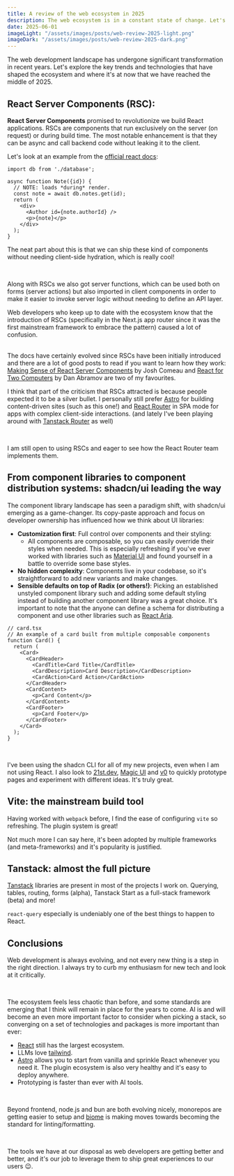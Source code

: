 ```yaml
---
title: A review of the web ecosystem in 2025
description: The web ecosystem is in a constant state of change. Let's chat about React Server Components, shadcn/ui, vite and more.
date: 2025-06-01
imageLight: "/assets/images/posts/web-review-2025-light.png"
imageDark: "/assets/images/posts/web-review-2025-dark.png"
---
```


The web development landscape has undergone significant transformation in recent years. Let's explore the key trends and technologies that have shaped the ecosystem and where it's at now that we have reached the middle of 2025.

## React Server Components (RSC): 

**React Server Components** promised to revolutionize we build React applications. RSCs are components that run exclusively on the server (on request) or during build time. The most notable enhancement is that they can be async and call backend code without leaking it to the client.


Let's look at an example from the <a href="https://react.dev/reference/rsc/server-components" target="_blank">
official react docs</a>:

```tsx
import db from './database';

async function Note({id}) {
  // NOTE: loads *during* render.
  const note = await db.notes.get(id);
  return (
    <div>
      <Author id={note.authorId} />
      <p>{note}</p>
    </div>
  );
}
```

The neat part about this is that we can ship these kind of components without needing client-side hydration, which is really cool!

<br/>

Along with RSCs we also got server functions, which can be used both on forms (server actions) but also imported in client components in order to make it easier to invoke server logic without needing to define an API layer.

Web developers who keep up to date with the ecosystem know that the introduction of RSCs (specifically in the Next.js app router since it was the first mainstream framework to embrace the pattern) caused a lot of confusion. 

<br/>
The docs have certainly evolved since RSCs have been initially introduced and there are a lot of good posts to read if you want to learn how they work:<a href="https://www.joshwcomeau.com/react/server-components/" target="_blank">
Making Sense of React Server Components</a> by Josh Comeau and <a href="https://overreacted.io/react-for-two-computers/" target="_blank">
React for Two Computers</a> by Dan Abramov are two of my favourites. 

<br />

I think that part of the criticism that RSCs attracted is because people expected it to be a silver bullet. I personally still prefer <a href="https://astro.build/" target="_blank">
Astro</a> for building content-driven sites (such as this one!) and <a href="https://reactrouter.com/" target="_blank">
React Router</a> in SPA mode for apps with complex client-side interactions. (and lately I've been playing around with <a href="https://tanstack.com/router/latest" target="_blank">
Tanstack Router</a> as well)

<br />

I am still open to using RSCs and eager to see how the React Router team implements them.

## From component libraries to component distribution systems: shadcn/ui leading the way

The component library landscape has seen a paradigm shift, with shadcn/ui emerging as a game-changer. Its copy-paste approach and focus on developer ownership has influenced how we think about UI libraries:

- **Customization first**: Full control over components and their styling:
  - All components are composable, so you can easily override their styles when needed. This is especially refreshing if you've ever worked with libraries such as <a href="https://mui.com/material-ui/" target="_blank">Material UI</a> and found yourself in a battle to override some base styles.
- **No hidden complexity**: Components live in your codebase, so it's straightforward to add new variants and make changes.
- **Sensible defaults on top of Radix (or others!)**: Picking an established unstyled component library such and adding some default styling instead of building another component library was a great choice. It's important to note that the anyone can define a schema for distributing a component and use other libraries such as <a href="https://react-spectrum.adobe.com/react-aria/index.html"  target="_blank">React Aria</a>.

```tsx 
// card.tsx
// An example of a card built from multiple composable components
function Card() {
  return (
    <Card>
      <CardHeader>
        <CardTitle>Card Title</CardTitle>
        <CardDescription>Card Description</CardDescription>
        <CardAction>Card Action</CardAction>
      </CardHeader>
      <CardContent>
        <p>Card Content</p>
      </CardContent>
      <CardFooter>
        <p>Card Footer</p>
      </CardFooter>
    </Card>
  );
}
```

<br />

I've been using the shadcn CLI for all of my new projects, even when I am not using React. I also look to <a href="https://21st.dev/?tab=home"  target="_blank">21st.dev</a>, <a href="https://magicui.design/"  target="_blank">Magic UI</a> and <a href="https://v0.dev/"  target="_blank">v0</a> to quickly prototype pages and experiment with different ideas. It's truly great.

## Vite: the mainstream build tool

Having worked with `webpack` before, I find the ease of configuring `vite` so refreshing. The plugin system is great!

Not much more I can say here, it's been adopted by multiple frameworks (and meta-frameworks) and it's popularity is justified.

## Tanstack: almost the full picture

<a href="https://tanstack.com/" target="_blank">Tanstack</a> libraries are present in most of the projects I work on. Querying, tables, routing, forms (alpha), Tanstack Start as a full-stack framework (beta) and more!

`react-query` especially is undeniably one of the best things to happen to React. 

## Conclusions

Web development is always evolving, and not every new thing is a step in the right direction. I always try to curb my enthusiasm for new tech and look at it critically.

<br />

The ecosystem feels less chaotic than before, and some standards are emerging that I think will remain in place for the years to come. AI is and will become an even more important factor to consider when picking a stack, so converging on a set of technologies and packages is more important than ever: 
- <a href="https://justfuckingusereact.com/" target="_blank">React</a> still has the largest ecosystem.
- LLMs love <a href="https://tailwindcss.com/" target="_blank">tailwind</a>.
- <a href="https://astro.build/" target="_blank">Astro</a> allows you to start from vanilla and sprinkle React whenever you need it. The plugin ecosystem is also very healthy and it's easy to deploy anywhere.
- Prototyping is faster than ever with AI tools.

<br />

Beyond frontend, node.js and bun are both evolving nicely, monorepos are getting easier to setup and <a href="https://biomejs.dev/" target="_blank">biome</a> is making moves towards becoming the standard for linting/formatting.

<br />

The tools we have at our disposal as web developers are getting better and better, and it's our job to leverage them to ship great experiences to our users 😉. 

